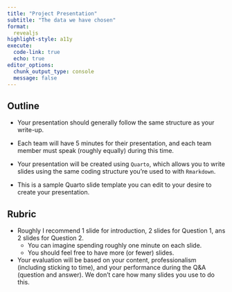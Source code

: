 ```yaml
---
title: "Project Presentation"
subtitle: "The data we have chosen"
format: 
  revealjs
highlight-style: a11y
execute:
  code-link: true
  echo: true
editor_options: 
  chunk_output_type: console
  message: false
---
```


## Outline

-   Your presentation should generally follow the same structure as your write-up.

-   Each team will have 5 minutes for their presentation, and each team member must speak (roughly equally) during this time.

-   Your presentation will be created using `Quarto`, which allows you to write slides using the same coding structure you’re used to with `Rmarkdown`.

-   This is a sample Quarto slide template you can edit to your desire to create your presentation.

## Rubric

-   Roughly I recommend 1 slide for introduction, 2 slides for Question 1, ans 2 slides for Question 2.
    -   You can imagine spending roughly one minute on each slide.
    -   You should feel free to have more (or fewer) slides.
-   Your evaluation will be based on your content, professionalism (including sticking to time), and your performance during the Q&A (question and answer). We don’t care how many slides you use to do this.
